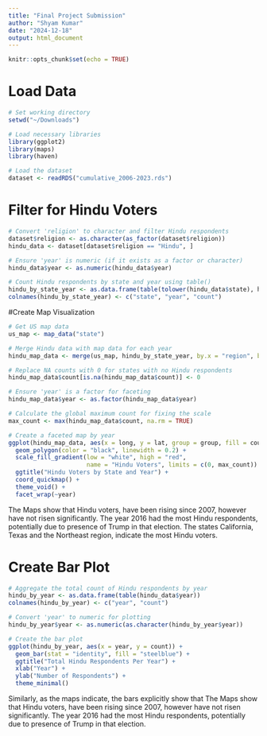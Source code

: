 ```yaml
---
title: "Final Project Submission"
author: "Shyam Kumar"
date: "2024-12-18"
output: html_document
---
```


```r
knitr::opts_chunk$set(echo = TRUE)
```

# Load Data

```r
# Set working directory
setwd("~/Downloads")

# Load necessary libraries
library(ggplot2)
library(maps)
library(haven)

# Load the dataset
dataset <- readRDS("cumulative_2006-2023.rds")
```

# Filter for Hindu Voters

```r
# Convert 'religion' to character and filter Hindu respondents
dataset$religion <- as.character(as_factor(dataset$religion))
hindu_data <- dataset[dataset$religion == "Hindu", ]

# Ensure 'year' is numeric (if it exists as a factor or character)
hindu_data$year <- as.numeric(hindu_data$year)

# Count Hindu respondents by state and year using table()
hindu_by_state_year <- as.data.frame(table(tolower(hindu_data$state), hindu_data$year))
colnames(hindu_by_state_year) <- c("state", "year", "count")

```

#Create Map Visualization 

```r

# Get US map data
us_map <- map_data("state")

# Merge Hindu data with map data for each year
hindu_map_data <- merge(us_map, hindu_by_state_year, by.x = "region", by.y = "state", all.x = TRUE)

# Replace NA counts with 0 for states with no Hindu respondents
hindu_map_data$count[is.na(hindu_map_data$count)] <- 0

# Ensure 'year' is a factor for faceting
hindu_map_data$year <- as.factor(hindu_map_data$year)

# Calculate the global maximum count for fixing the scale
max_count <- max(hindu_map_data$count, na.rm = TRUE)

# Create a faceted map by year
ggplot(hindu_map_data, aes(x = long, y = lat, group = group, fill = count)) +
  geom_polygon(color = "black", linewidth = 0.2) +
  scale_fill_gradient(low = "white", high = "red", 
                      name = "Hindu Voters", limits = c(0, max_count)) +
  ggtitle("Hindu Voters by State and Year") +
  coord_quickmap() +
  theme_void() +
  facet_wrap(~year)
```

The Maps show that Hindu voters, have been rising since 2007, however have not risen significantly. The year 2016 had the most Hindu respondents, potentially due to presence of Trump in that election. The states California, Texas and the Northeast region, indicate the most Hindu voters. 

# Create Bar Plot

```r
# Aggregate the total count of Hindu respondents by year
hindu_by_year <- as.data.frame(table(hindu_data$year))
colnames(hindu_by_year) <- c("year", "count")

# Convert 'year' to numeric for plotting
hindu_by_year$year <- as.numeric(as.character(hindu_by_year$year))

# Create the bar plot
ggplot(hindu_by_year, aes(x = year, y = count)) +
  geom_bar(stat = "identity", fill = "steelblue") +
  ggtitle("Total Hindu Respondents Per Year") +
  xlab("Year") +
  ylab("Number of Respondents") +
  theme_minimal()
```

Similarly, as the maps indicate, the bars explicitly show that The Maps show that Hindu voters, have been rising since 2007, however have not risen significantly. The year 2016 had the most Hindu respondents, potentially due to presence of Trump in that election. 


